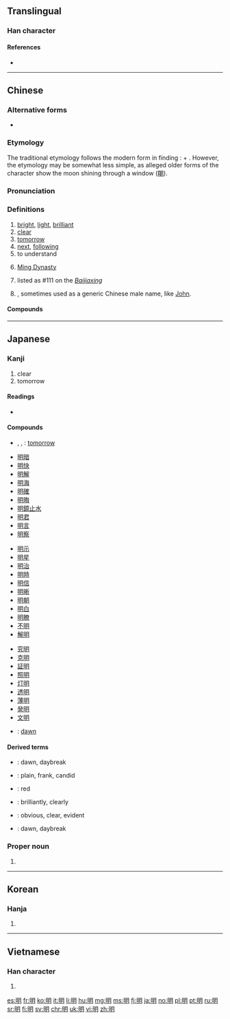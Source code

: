 {{also|日月}}
==Translingual==
{{stroke order}}

===Han character===
{{Han char|rn=72|rad=日|as=04|sn=8|four=67020|canj=AB|ids=⿰日月}}

====References====
<references/>
* {{Han ref|kx=0491.120|dkj=13805|dj=0852.180|hdz=21491.080|uh=660E|ud=26126|bh=A9FA|bd=43514}}

----

==Chinese==
{{zh-forms}}

===Alternative forms===
* {{zh-l|朙}}

===Etymology===
The traditional etymology follows the modern form in finding {{liushu|ic}}: {{m|zh|日||sun|sc=Hani}} + {{m|zh|月||moon|sc=Hani}}. However, the etymology may be somewhat less simple, as alleged older forms of the character show the moon shining through a window ([[朙]]).

===Pronunciation===
{{zh-pron
|m=míng
|c=ming4
|h=pfs=mìn
|md=mìng/màng
|md_note=mìng - literary; màng - colloquial
|mn=bêng/bîn/mê/miâ
|mn_note=bêng - literary; bîn/mê/miâ - colloquial
|w=3min,3men
|w_note=3min - literary; 3men - colloquial
|mc=y
|oc=y
|cat=a,n,pn
}}

===Definitions===
{{zh-hanzi}}

# [[bright]], [[light]], [[brilliant]]
# [[clear]]
# [[tomorrow]]
# [[next]], [[following]]
# to understand
#: {{zh-l|講明|to explain}}
#: {{zh-usex|如果{gwo2} 你 唔 明 就 要{jiu3} 講被 我 聽。|If you don't '''understand''' then you have to tell me.|C}}
# [[w:Ming Dynasty|Ming Dynasty]]
# {{surname|lang=zh|dot=,}} listed as #111 on the ''[[:w:Baijiaxing|Baijiaxing]]''
# {{given name|usually masculine|lang=zh}}, sometimes used as a generic Chinese male name, like [[John]].

====Compounds====
{{der3
| {{zh-l|明暗}}
| {{zh-l|明白}}
| {{zh-l|明白人}}
| {{zh-l|明燦燦}}
| {{zh-l|明察}}
| {{zh-l|明察暗訪}}
| {{zh-l|明察秋毫}}
| {{zh-l|明達}}
| {{zh-l|明燈}}
| {{zh-l|明斷}}
| {{zh-l|明礬}}
| {{zh-l|明光}}
| {{zh-l|明光光}}
| {{zh-l|明光瓦亮}}
| {{zh-l|明火}}
| {{zh-l|明潔}}
| {{zh-l|明凈}}
| {{zh-l|明靜}}
| {{zh-l|明鏡}}
| {{zh-l|明朗}}
| {{zh-l|明亮}}
| {{zh-l|明明}}
| {{zh-l|明年}}
| {{zh-l|明槍暗箭}}
| {{zh-l|明搶}}
| {{zh-l|明確}}
| {{zh-l|明兒}}
| {{zh-l|明日}}
| {{zh-l|明銳}}
| {{zh-l|明閃閃}}
| {{zh-l|明升暗降}}
| {{zh-l|明顯}}
| {{zh-l|明星}}
| {{zh-l|明天}}
| {{zh-l|明槍易躲，暗箭難防}}
| {{zh-l|明目張膽}}
}}

----

==Japanese==

===Kanji===
{{ja-kanji|grade=2|rs=日04}}

# clear
# tomorrow

====Readings====
* {{ja-readings|kanon=[[めい]] (mei)|goon=[[みょう]] (myō)|toon=[[みん]] (min)|kun=[[あかるい]] ([[明るい]], akarui), [[あきらか]] ([[明らか]], akiraka), [[あける]] ([[明ける]], akeru), [[あかす]]　([[明かす, akasu]])}}

====Compounds====
{{top3}}
* {{ja-r|明日|あした}}, {{ja-r|明日|あす}}, {{ja-r|明日|みょうにち}}: [[tomorrow]]
* [[明暗]]
* [[明快]]
* [[明解]]
* [[明海]]
* [[明確]]
* [[明晦]]
* [[明鏡止水]]
* [[明君]]
* [[明言]]
* [[明察]]
{{mid3}}
* [[明示]]
* [[明星]]
* [[明治]]
* [[明時]]
* [[明信]]
* [[明晰]]
* [[明朝]]
* [[明白]]
* [[明瞭]]
* [[不明]]
* [[解明]]
{{mid3}}
* [[究明]]
* [[克明]]
* [[証明]]
* [[照明]]
* [[灯明]]
* [[透明]]
* [[薄明]]
* [[発明]]
* [[文明]]
* {{ja-r|晨明|しんめい}}: [[dawn]]
{{bottom}}

====Derived terms====
* {{l|ja|暁|tr=あかつき, akatsuki}}: dawn, daybreak
* {{l|ja|明白|tr=あからさま, akarasama}}: plain, frank, candid
* {{l|ja|赤|tr=あか, aka}}: red
* {{l|ja|明々と、赤々と,　あかあかと}}: brilliantly, clearly
* {{l|ja|明らか, あきらか}}: obvious, clear, evident
* {{l|ja|明け, あけ}}: dawn, daybreak

===Proper noun===
{{ja-pos|あきら|proper}}

# {{given name|male|lang=ja|sort=あきら}}

----

==Korean==

===Hanja===
{{ko-hanja|hangeul=명|eumhun=|rv=myeong|mr=myŏng|y=myeng}}

# {{defn|lang=ko|sort=日04}}

----

==Vietnamese==

===Han character===
{{vi-hantu|[[minh]]|rs=日04}}

# {{defn|lang=vi|sort=日04}}

[[es:明]]
[[fr:明]]
[[ko:明]]
[[it:明]]
[[li:明]]
[[hu:明]]
[[mg:明]]
[[ms:明]]
[[fj:明]]
[[ja:明]]
[[no:明]]
[[pl:明]]
[[pt:明]]
[[ru:明]]
[[sr:明]]
[[fi:明]]
[[sv:明]]
[[chr:明]]
[[uk:明]]
[[vi:明]]
[[zh:明]]